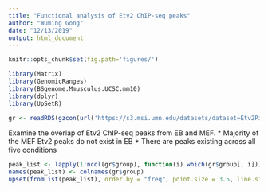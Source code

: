 ```yaml
---
title: "Functional analysis of Etv2 ChIP-seq peaks"
author: "Wuming Gong"
date: "12/13/2019"
output: html_document
---
```


```r
knitr::opts_chunk$set(fig.path='figures/')
```

```r
library(Matrix)
library(GenomicRanges)
library(BSgenome.Mmusculus.UCSC.mm10)
library(dplyr)
library(UpSetR)
```


```r
gr <- readRDS(gzcon(url('https://s3.msi.umn.edu/datasets/dataset=Etv2PioneerChIPseq_version=20191203a/all_Etv2_peaks.rds')))
```

Examine the overlap of Etv2 ChIP-seq peaks from EB and MEF.
* Majority of the MEF Etv2 peaks do not exist in EB
* There are peaks existing across all five conditions
```r
peak_list <- lapply(1:ncol(gr$group), function(i) which(gr$group[, i]))
names(peak_list) <- colnames(gr$group)
upset(fromList(peak_list), order.by = "freq", point.size = 3.5, line.size = 2)
```
